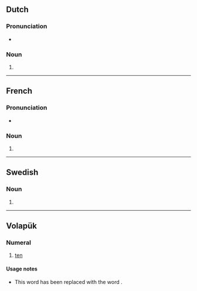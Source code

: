 {{also|BALs|báls|bāls|båls}}
==Dutch==

===Pronunciation===
* {{audio|nl|Nl-bals.ogg|Audio}}

===Noun===
{{head|nl|noun form}}

# {{nl-noun form of|pl|bal}}

----

==French==

===Pronunciation===
* {{audio|fr|LL-Q150 (fra)-Lyokoï-bals.wav|Audio}}

===Noun===
{{head|fr|noun form|g=m}}

# {{plural of|fr|bal}}

----

==Swedish==

===Noun===
{{head|sv|noun form}}

# {{sv-noun-form-indef-gen|bal}}

----

==Volapük==

===Numeral===
{{head|vo|numeral}}

# {{cln|vo|cardinal numbers}} {{lb|vo|obsolete}} [[ten]]

====Usage notes====
* This word has been replaced with the word {{m|vo|deg}}.